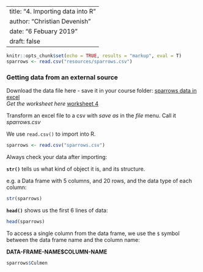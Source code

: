 
---
title: "4. Importing data into R"
author: "Christian Devenish"
date: "6 Febuary 2019"
draft: false
---



```r
knitr::opts_chunk$set(echo = TRUE, results = "markup", eval = T)
sparrows <- read.csv("resources/sparrows.csv")
```


### Getting data from an external source
Download the data file here - save it in your course folder: [sparrows data in excel](../resources/sparrow.xls)  
*Get the worksheet here* [worksheet 4](../resources/w04_importingData.r)

Transform an excel file to a csv with *save as* in the *file* menu. Call it *sparrows.csv*

We use `read.csv()` to import into R.

```r
sparrows <- read.csv("sparrows.csv")

```

Always check your data after importing:

**`str()`** tells us what kind of object it is, and its structure.

e.g. a Data frame with 5 columns, and 20 rows, and the data type of each column:

```r

str(sparrows)

```

**`head()`** shows us the first 6 lines of data:

```r

head(sparrows)

```

To access a single column from the data frame, we use the `$` symbol between the data frame name and the column name:

**DATA-FRAME-NAME$COLUMN-NAME**

```r
sparrows$Culmen

```



